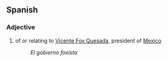 ==Spanish==

===Adjective===
{{infl|es|adjective}}

# of or relating to [[Vicente Fox Quesada]], president of [[Mexico]]
#:''El gobierno foxista''